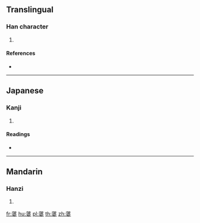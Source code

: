 {{character info/new}}
==Translingual==

===Han character===
{{Han char|rn=140|rad=艸|as=11|sn=17|four=|canj=TEEV}}

# {{defn|Han|sort=艸11}}

====References====
* {{Han ref|kx=1055.050|dkj=31819|dj=1517.180|hdz=53284.150|uh=8522|ud=34082}}

----

==Japanese==

===Kanji===
{{ja-kanji|grade=|rs=艸11}}

# {{defn|lang=ja|sort=艸11}}

====Readings====
* {{ja-readings|on=[[は]] (ha), [[ば]] (ba)|kun=|nanori=}}

----

==Mandarin==

===Hanzi===
{{cmn-hanzi|pin=[[jiāng]] ([[jiang1]]), [[pó]] ([[po2]])|wg=chiang<sup>1</sup>, p'o<sup>2</sup>}}

# {{defn|lang=cmn|sort=艸11}}

[[fr:蔢]]
[[hu:蔢]]
[[pl:蔢]]
[[th:蔢]]
[[zh:蔢]]
